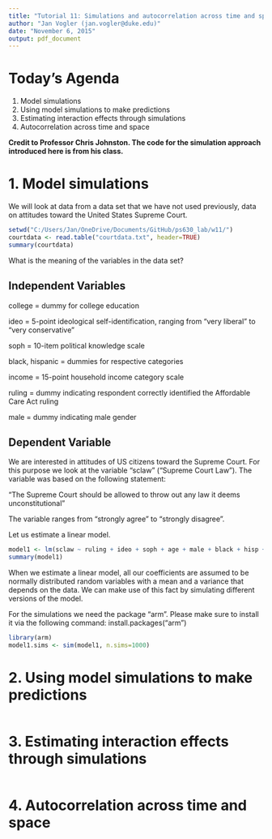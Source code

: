 ```yaml
---
title: "Tutorial 11: Simulations and autocorrelation across time and space"
author: "Jan Vogler (jan.vogler@duke.edu)"
date: "November 6, 2015"
output: pdf_document
---
```


# Today's Agenda

1. Model simulations
2. Using model simulations to make predictions
3. Estimating interaction effects through simulations
4. Autocorrelation across time and space

**Credit to Professor Chris Johnston. The code for the simulation approach introduced here is from his class.**



# 1. Model simulations

We will look at data from a data set that we have not used previously, data on attitudes toward the United States Supreme Court.

```r
setwd("C:/Users/Jan/OneDrive/Documents/GitHub/ps630_lab/w11/")
courtdata <- read.table("courtdata.txt", header=TRUE)
summary(courtdata)
```

What is the meaning of the variables in the data set?

## Independent Variables

college = dummy for college education

ideo = 5-point ideological self-identification, ranging from "very liberal" to "very conservative"

soph = 10-item political knowledge scale

black, hispanic = dummies for respective categories

income = 15-point household income category scale

ruling = dummy indicating respondent correctly identified the Affordable Care Act ruling

male = dummy indicating male gender

## Dependent Variable

We are interested in attitudes of US citizens toward the Supreme Court. For this purpose we look at the variable "sclaw" ("Supreme Court Law"). The variable was based on the following statement:

"The Supreme Court should be allowed to throw out any law it deems unconstitutional"

The variable ranges from "strongly agree" to "strongly disagree".

Let us estimate a linear model.

```r
model1 <- lm(sclaw ~ ruling + ideo + soph + age + male + black + hisp + college + income, data=courtdata)
summary(model1)
```

When we estimate a linear model, all our coefficients are assumed to be normally distributed random variables with a mean and a variance that depends on the data. We can make use of this fact by simulating different versions of the model.

For the simulations we need the package "arm". Please make sure to install it via the following command: install.packages("arm")

```r
library(arm)
model1.sims <- sim(model1, n.sims=1000)
```



# 2. Using model simulations to make predictions

```r

```



# 3. Estimating interaction effects through simulations

```r
```



# 4. Autocorrelation across time and space

```r
```
